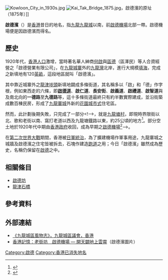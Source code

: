 [[File:Kowloon_City_in_1930s.jpg|thumb]]
[[File:Kai_Tak_Bridge_1875.jpg|thumb]]，啟德濱的原址（1875年）]]

'''啟德濱'''（{{lang-en|Kai Tak Bund}}）是[[香港|香港]]昔日的地名，指[[九龍|九龍]][[九龍城|九龍城]]以南，前[[啟德機場|啟德機場]]北部一帶。啟德機場便是因啟德濱而得名。

==歷史==
1920年代，[[香港人口|香港人口]]激增，當時著名華人紳商[[何啟|何啟]]與[[區德|區德]]（區澤民）等人合資經營之「啟德營業有限公司」，在[[九龍城寨|九龍城寨]]外的[[九龍灣|九龍灣]]北岸，進行大規模[[填海|填海]]，完成之新填地有120[[英畝|英畝]]，這段地區就叫「啟德濱」。

其中靠近城寨外之[[龍津埗頭|龍津埗頭]]新填地闢成多條街道，其名稱多以「啟」和「德」作字根，例如東西走的六條，即'''[[啟德道|啟德道]]'''、'''啟仁道'''、'''長安街'''、'''啟義道'''、'''啟禮道'''、'''啟智道'''與及南北向的'''一德路'''至'''九德路'''等，這十多條街道最終只有約半數實際建成，並沿街築成數百棟民房，形成了[[九龍寨城|九龍寨城]]外新的[[田园城市理论|花園城市式]]住宅區。

然而，此計劃後期失敗，只完成了一部分<!-->，就是[[九龍塘村|九龍塘村]]，即現時界限街以北、歌和老街以南、窩打老道以西及九龍塘鐡路以東，約25公頃的地方<ref>{{Cite web|title=【城市點滴】香港僅存花園城市　九龍塘村|url=https://hk.lifestyle.appledaily.com/lifestyle/special/daily/article/20150827/19271062|accessdate=2020-01-10|author=黃碧珊|date=2015-08-27|format=|publisher=蘋果日報|language=|archive-date=2020-04-05|archive-url=https://web.archive.org/web/20200405095557/https://hk.lifestyle.appledaily.com/lifestyle/special/daily/article/20150827/19271062|dead-url=no}}</ref>。部分空土地於1920年代中期由[[香港殖民地時期#香港政府|香港政府]]收回，成為早期之[[啟德機場|啟德機場]]<ref>{{Cite web|title=公私合營的爛尾填海發展項目 — 啟德濱|url=https://www.thestandnews.com/society/公私合營的爛尾填海發展項目-啟德濱/|accessdate=2020-01-10|author=姚松炎|date=2018-11-08|format=|publisher=立場新聞|language=|archive-date=2019-08-16|archive-url=https://web.archive.org/web/20190816110400/https://thestandnews.com/society/%E5%85%AC%E7%A7%81%E5%90%88%E7%87%9F%E7%9A%84%E7%88%9B%E5%B0%BE%E5%A1%AB%E6%B5%B7%E7%99%BC%E5%B1%95%E9%A0%85%E7%9B%AE-%E5%95%9F%E5%BE%B7%E6%BF%B1/|dead-url=no}}</ref>-->。

在[[第二次世界大戰|第二次世界大戰]]期間，香港被[[香港日治時期|日軍統治]]，為了擴建機場作軍事用途，九龍寨城之城牆及啟德濱之住宅皆被拆去，石塊作建造[[跑道|跑道]]之用；今日「啟德濱」雖然成為歷史，名稱仍保留在[[啟德|啟德]]之中。

==相關條目==
*[[啟德坊|啟德坊]]
*[[龍津石橋|龍津石橋]]

==參考資料==
{{reflist}}

==外部連結==
*[https://web.archive.org/web/20140514205734/http://www.districtcouncils.gov.hk/klc/doc/tc/publications_links/KCD_Heritage_Txt.pdf 《九龍城區風物志》，九龍城區議會，香港]
*[http://hkmemory.org/kaitak/text2_2.html 香港記憶：老街坊　啟德機場 — 開天闢地上雲霄]{{Wayback|url=http://hkmemory.org/kaitak/text2_2.html |date=20161116180636 }}（啟德濱圖片）

[[Category:啟德|Category:啟德]]
[[Category:香港已消失地名|Category:香港已消失地名]]
